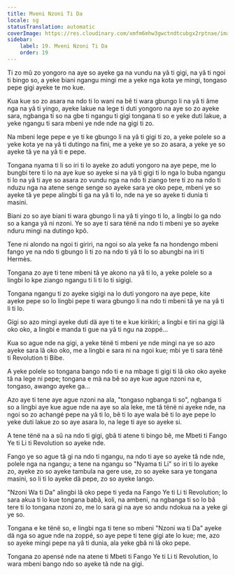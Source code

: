 ```yaml
---
title: Mveni Nzoni Ti Da
locale: sg
statusTranslation: automatic
coverImage: https://res.cloudinary.com/xmfm6mhw3gwctndtcubgx2rptnae/image/upload/v1740468922/small_cover_tratado_de_psicologia_revolucionaria_a4c0dca4e0.webp
sidebar:
    label: 19. Mveni Nzoni Ti Da
    order: 19
---
```

Ti zo mû zo yongoro na aye so ayeke ga na vundu na yâ ti gigi, na yâ ti ngoi ti bingo so, a yeke biani ngangu mingi me a yeke nga kota ye mingi, tongaso pepe gigi ayeke te mo kue.

Kua kue so zo asara na ndo ti lo wani na bê ti wara gbungo li na yâ ti âme nga na yâ ti yingo, ayeke lakue na lege ti duti yongoro na aye so zo ayeke sara, ngbanga ti so na gbe ti ngangu ti gigi tongana ti so e yeke duti lakue, a yeke ngangu ti sara mbeni ye nde nde na gigi ti zo.

Na mbeni lege pepe e ye ti ke gbungo li na yâ ti gigi ti zo, a yeke polele so a yeke kota ye na yâ ti dutingo na fini, me a yeke ye so zo asara, a yeke ye so ayeke tâ ye na yâ ti e pepe.

Tongana nyama ti li so iri ti lo ayeke zo aduti yongoro na aye pepe, me lo bungbi tere ti lo na aye kue so ayeke si na yâ ti gigi ti lo nga lo buba ngangu ti lo na yâ ti aye so asara zo vundu nga na ndo ti ziango tere ti zo na ndo ti nduzu nga na atene senge senge so ayeke sara ye oko pepe, mbeni ye so ayeke tâ ye pepe alingbi ti ga na yâ ti lo, nde na ye so ayeke ti dunia ti masini.

Biani zo so aye biani ti wara gbungo li na yâ ti yingo ti lo, a lingbi lo ga ndo so a kanga yâ ni nzoni. Ye so aye ti sara tënë na ndo ti mbeni ye so ayeke nduru mingi na dutingo kpô.

Tene ni alondo na ngoi ti giriri, na ngoi so ala yeke fa na hondengo mbeni fango ye na ndo ti gbungo li ti zo na ndo ti yâ ti lo so abungbi na iri ti Hermès.

Tongana zo aye ti tene mbeni tâ ye akono na yâ ti lo, a yeke polele so a lingbi lo kpe ziango ngangu ti li ti lo ti sigigi.

Tongana ngangu ti zo ayeke sigigi na lo duti yongoro na aye pepe, kite ayeke pepe so lo lingbi pepe ti wara gbungo li na ndo ti mbeni tâ ye na yâ ti li ti lo.

Gigi so azo mingi ayeke duti dä aye ti te e kue kirikiri; a lingbi e tiri na gigi lâ oko oko, a lingbi e manda ti gue na yâ ti ngu na zoppé...

Kua so ague nde na gigi, a yeke tënë ti mbeni ye nde mingi na ye so azo ayeke sara lâ oko oko, me a lingbi e sara ni na ngoi kue; mbi ye ti sara tënë ti Revolution ti Bibe.

A yeke polele so tongana bango ndo ti e na mbage ti gigi ti lâ oko oko ayeke tâ na lege ni pepe; tongana e mä na bê so aye kue ague nzoni na e, tongaso, awango ayeke ga...

Azo aye ti tene aye ague nzoni na ala, "tongaso ngbanga ti so", ngbanga ti so a lingbi aye kue ague nde na aye so ala leke, me tâ tënë ni ayeke nde, na ngoi so zo achangé pepe na yâ ti lo, bê ti lo aye wala bê ti lo aye pepe lo yeke duti lakue zo so aye asara lo, na lege ti aye so ayeke si.

A tene tënë na a sû na ndo ti gigi, gbâ ti atene ti bingo bê, me Mbeti ti Fango Ye ti Li ti Revolution so ayeke nde.

Fango ye so ague tâ gi na ndo ti ngangu, na ndo ti aye so ayeke tâ nde nde, polele nga na ngangu; a tene na ngangu so "Nyama ti Li" so iri ti lo ayeke zo, ayeke zo so ayeke tambula na gere use, zo so ayeke sara ye tongana masini, so li ti lo ayeke dä pepe, zo so ayeke lango.

"Nzoni Wa ti Da" alingbi lâ oko pepe ti yeda na Fango Ye ti Li ti Revolution; lo sara akua ti lo kue tongana babâ, koli, na ambeni, na ngbanga ti so lo bâ tere ti lo tongana nzoni zo, me lo sara gi na aye so andu ndokua na a yeke gi ye so.

Tongana e ke tënë so, e lingbi nga ti tene so mbeni "Nzoni wa ti Da" ayeke dä nga so ague nde na zoppé, so aye pepe ti tene gigi ate lo kue; me, azo so ayeke mingi pepe na yâ ti dunia, ala yeke gbâ ni lâ oko pepe.

Tongana zo apensé nde na atene ti Mbeti ti Fango Ye ti Li ti Revolution, lo wara mbeni bango ndo so ayeke tâ nde na gigi.

